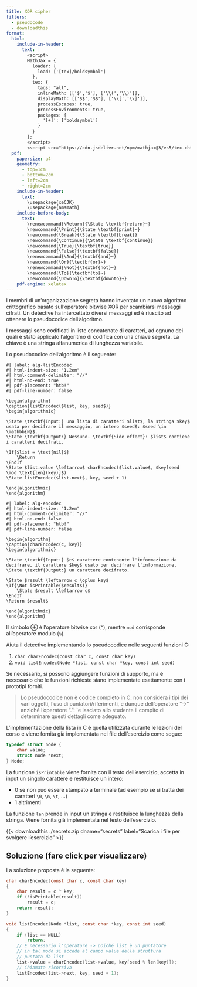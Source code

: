 ```yaml
---
title: XOR cipher
filters:
  - pseudocode
  - downloadthis
format:
  html:
    include-in-header:
      text: |
        <script>
        MathJax = {
          loader: {
            load: ['[tex]/boldsymbol']
          },
          tex: {
            tags: "all",
            inlineMath: [['$','$'], ['\\(','\\)']],
            displayMath: [['$$','$$'], ['\\[','\\]']],
            processEscapes: true,
            processEnvironments: true,
            packages: {
              '[+]': ['boldsymbol']
            }
          }
        };
        </script>
        <script src="https://cdn.jsdelivr.net/npm/mathjax@3/es5/tex-chtml-full.js" type="text/javascript"></script>
  pdf:
    papersize: a4
    geometry:
      - top=1cm
      - bottom=2cm
      - left=2cm
      - right=2cm
    include-in-header:
      text: |
        \usepackage{xeCJK}
        \usepackage{amsmath}
    include-before-body:
      text: |
        \renewcommand{\Return}{\State \textbf{return}~}
        \newcommand{\Print}{\State \textbf{print}~}
        \newcommand{\Break}{\State \textbf{break}}
        \newcommand{\Continue}{\State \textbf{continue}}
        \newcommand{\True}{\textbf{true}}
        \newcommand{\False}{\textbf{false}}
        \renewcommand{\And}{\textbf{and}~}
        \newcommand{\Or}{\textbf{or}~}
        \renewcommand{\Not}{\textbf{not}~}
        \newcommand{\To}{\textbf{to}~}
        \newcommand{\DownTo}{\textbf{downto}~}
    pdf-engine: xelatex
---
```


I membri di un'organizzazione segreta hanno inventato un nuovo algoritmo crittografico basato sull'operatore bitwise XOR per scambiarsi messaggi cifrati.
Un detective ha intercettato diversi messaggi ed è riuscito ad ottenere lo pseudocodice dell'algoritmo.

I messaggi sono codificati in liste concatenate di caratteri, ad ognuno dei quali è stato applicato l'algoritmo di codifica con una chiave segreta.
La chiave è una stringa alfanumerica di lunghezza variabile.

Lo pseudocodice dell'algoritmo è il seguente:

```pseudocode
#| label: alg-listEncodec
#| html-indent-size: "1.2em"
#| html-comment-delimiter: "//"
#| html-no-end: true
#| pdf-placement: "htb!"
#| pdf-line-number: false

\begin{algorithm}
\caption{listEncodec($list, key, seed$)}
\begin{algorithmic}

\State \textbf{Input:} una lista di caratteri $list$, la stringa $key$ usata per decifrare il messaggio, un intero $seed$: $seed \in \mathbb{N}$.
\State \textbf{Output:} Nessuno. \textbf{Side effect}: $list$ contiene i caratteri decifrati.

\If{$list = \text{nil}$}
    \Return
\EndIf
\State $list.value \leftarrow$ charEncodec($list.value$, $key[seed \mod \text{len}(key)]$)
\State listEncodec($list.next$, key, seed + 1)

\end{algorithmic}
\end{algorithm}
```


```pseudocode
#| label: alg-encodec
#| html-indent-size: "1.2em"
#| html-comment-delimiter: "//"
#| html-no-end: false
#| pdf-placement: "htb!"
#| pdf-line-number: false

\begin{algorithm}
\caption{charEncodec(c, key)}
\begin{algorithmic}

\State \textbf{Input:} $c$ carattere contenente l'informazione da decifrare, il carattere $key$ usato per decifrare l'informazione.
\State \textbf{Output:} un carattere decifrato.

\State $result \leftarrow c \oplus key$
\If{\Not isPrintable($result$)}
    \State $result \leftarrow c$
\EndIf
\Return $result$

\end{algorithmic}
\end{algorithm}
```

Il simbolo $\oplus$ è l'operatore bitwise xor (`^`), mentre `mod` corrisponde all'operatore modulo (`%`).

Aiuta il detective implementando lo pseudocodice nelle seguenti funzioni C:

1. `char charEncodec(const char c, const char key)`
2. `void listEncodec(Node *list, const char *key, const int seed)`

Se necessario, si possono aggiungere funzioni di supporto, ma è necessario che le funzioni richieste siano implementate esattamente con i prototipi forniti.

> Lo pseudocodice non è codice completo in C: non considera i tipi dei vari oggetti, l’uso di puntatori/riferimenti, e dunque dell’operatore "->" anziché l’operatore ".": `e lasciato allo studente il compito di determinare questi dettagli come adeguato.

::: {.callout-note}
L'implementazione della lista in C è quella utilizzata durante le lezioni del corso e viene fornita già implementata nei file dell'esercizio come segue:

```c
typedef struct node {
    char value;
    struct node *next;
} Node;
```

La funzione `isPrintable` viene fornita con il testo dell'esercizio, accetta in input un singolo carattere e restituisce un intero:

- 0 se non può essere stampato a terminale (ad esempio se si tratta dei caratteri `\0`, `\n`, `\t`, ...)
- 1 altrimenti

La funzione `len` prende in input un stringa e restituisce la lunghezza della stringa. Viene fornita già implementata nel testo dell'esercizio.
:::

{{< downloadthis ./secrets.zip dname="secrets" label="Scarica i file per svolgere l'esercizio" >}}

::: {.callout-tip collapse="true"}
## Soluzione (fare click per visualizzare)

La soluzione proposta è la seguente:

```.c
char charEncodec(const char c, const char key)
{
    char result = c ^ key;
    if (!isPrintable(result))
        result = c;
    return result;
}

void listEncodec(Node *list, const char *key, const int seed)
{
    if (list == NULL)
        return;
    // È necessario l'operatore -> poiché list è un puntatore
    // in tal modo si accede al campo value della struttura
    // puntata da list
    list->value = charEncodec(list->value, key[seed % len(key)]);
    // Chiamata ricorsiva
    listEncodec(list->next, key, seed + 1);
}
```
:::
